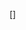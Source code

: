 <nowiki>&#91;</nowiki>{{{1<noinclude>|interpolated text here</noinclude>}}}<nowiki>&#93;</nowiki><noinclude>
{{documentation}}</noinclude>